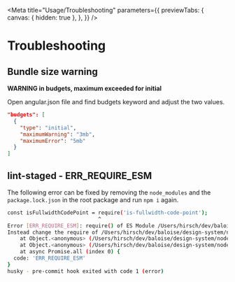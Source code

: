 
<Meta
  title="Usage/Troubleshooting"
  parameters={{
    previewTabs: {
      canvas: { hidden: true },
    },
  }}
/>

# Troubleshooting

## Bundle size warning

**WARNING in budgets, maximum exceeded for initial**

Open angular.json file and find budgets keyword and adjust the two values.

```json
"budgets": [
  {
    "type": "initial",
    "maximumWarning": "3mb",
    "maximumError": "5mb"
  }
]
```

## lint-staged - ERR_REQUIRE_ESM

The following error can be fixed by removing the `node_modules` and
the `package.lock.json` in the root package and run `npm i` again.

```bash
const isFullwidthCodePoint = require('is-fullwidth-code-point');
                             ^
Error [ERR_REQUIRE_ESM]: require() of ES Module /Users/hirsch/dev/baloise/design-system/node_modules/is-fullwidth-code-point/index.js from /Users/hirsch/dev/baloise/design-system/node_modules/listr2/node_modules/slice-ansi/index.js not supported.
Instead change the require of /Users/hirsch/dev/baloise/design-system/node_modules/is-fullwidth-code-point/index.js in /Users/hirsch/dev/baloise/design-system/node_modules/listr2/node_modules/slice-ansi/index.js to a dynamic import() which is available in all CommonJS modules.
    at Object.<anonymous> (/Users/hirsch/dev/baloise/design-system/node_modules/listr2/node_modules/slice-ansi/index.js:2:30)
    at Object.<anonymous> (/Users/hirsch/dev/baloise/design-system/node_modules/listr2/node_modules/cli-truncate/index.js:2:19)
    at async Promise.all (index 0) {
  code: 'ERR_REQUIRE_ESM'
}
husky - pre-commit hook exited with code 1 (error)
```

<bal-doc-github link="/stories/getting-started/angular/06-troubleshooting.stories.mdx"></bal-doc-github>
